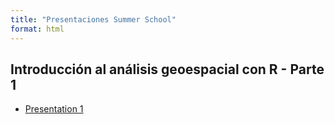 ```yaml
---
title: "Presentaciones Summer School"
format: html
---
```


## Introducción al análisis geoespacial con R - Parte 1

- [Presentation 1](01_basic.html)